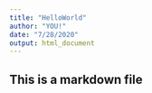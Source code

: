 ```yaml
---
title: "HelloWorld"
author: "YOU!"
date: "7/28/2020"
output: html_document
---
```

## This is a markdown file